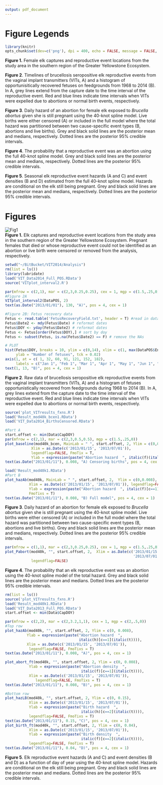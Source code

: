 ```yaml
---
output: pdf_document
---
```

Figure Legends
=====================================================
```r
library(knitr)
opts_chunk$set(dev=c('png'), dpi = 400, echo = FALSE, message = FALSE, cache = F, fig.cap= "", fig.lp="")
```

**Figure 1.** Female elk captures and reproductive event locations from the study area in the southern region of the Greater Yellowstone Ecosystem. 
    
**Figure 2**. Timelines of brucellosis seropositive elk reproductive events from the vaginal implant transmitters (VITs, A) and a histogram of opportunisitically recovered fetuses on feedgrounds from 1968 to 2014 (B). In A, grey lines extend from the capture date to the time interval of the reproductive event. Red and blue lines indicate time intervals when VITs were expelled due to abortions or normal birth events, respectively. 

**Figure 3**. Daily hazard of an abortion for female elk exposed to *Brucella abortus* given she is still pregnant using the 40-knot spline model. Live births were either censored (A) or included in the full model where the total hazard was partitioned between two cause-specific event types (B, abortions and live births). Grey and black solid lines are the posterior mean and medians, respectively. Dotted lines are the posterior 95% credible intervals.   
    
**Figure 4**. The probability that a reproductive event was an abortion using the full 40-knot spline model. Grey and black solid lines are the posterior mean and medians, respectively. Dotted lines are the posterior 95% credible intervals. 

**Figure 5**. Seasonal elk reproductive event hazards (A and C) and event densities (B and D) estimated from the full 40-knot spline model. Hazards are conditional on the elk still being pregnant. Grey and black solid lines are the posterior mean and medians, respectively. Dotted lines are the posterior 95% credible intervals.

\newpage  

Figures
=====================================================

![Fig1][1]  
**Figure 1.** Elk captures and reproductive event locations from the study area in the southern region of the Greater Yellowstone Ecosystem. Pregnant females that died or whose reproductive event could not be identified as an abortion or live birth were censored or removed from the analysis, respectively. 

\newpage

```r
setwd("~/BitBucket/VIT2014/Analysis")
rm(list = ls())
library(lubridate)
load('VIT_Data2014_Full_POS.RData')
source('VITplot_interval2.R')

par(mfrow = c(2,1), mar = c(2,3,0.25,0.25), cex = 1, mgp = c(1.5,.25,0))
#Figure 2A
VITplot_interval2(DataPOS, 2) 
text(as.Date("2013/01/01"), 130, "A)", pos = 4, cex = 1)

#Figure 2B: Fetus recovery data
Fetus <- read.table('FetusRecoveryField.txt', header = T) #read in data
Fetus$Date2 <- mdy(Fetus$Date) # reformat dates
Fetus$DOY <- yday(Fetus$Date2) # reformat dates
Fetus <- Fetus[order(Fetus$DOY),] # sort by doy
Fetus <- subset(Fetus, is.na(Fetus$Date2) == F) # remove the NAs

# PLOT
hist(Fetus$DOY, breaks = 10, ylim = c(0,14), xlim = c(1, max(DataPOS$EndDOY)), main = '', xlab = "", xaxt = "n", col = 'grey', 
     ylab = "Number of fetuses", tck = 0.02)
axis(1, at = c( 1, 32, 60, 91, 121, 152, 182), 
     labels = c("Jan 1", "Feb 1", "Mar 1", "Apr 1", "May 1", "Jun 1", "Jul 1"), tck = 0.02)
text(1, 13, "B)", pos = 4, cex = 1)
```
    
**Figure 2**. Raw data of brucellosis seropositive elk reproductive events from the vaginal implant transmitters (VITs, A) and a histogram of fetuses opportunistically recovered from feedgrounds during 1968 to 2014 (B). In A, grey lines extend from the capture date to the time interval of the reproductive event. Red and blue lines indicate time intervals when VITs were expelled due to abortions or normal birth events, respectively. 

\newpage  

```r
source('plot_VITresults_fxns.R')
load('Result_mod40k_bcen1.RData')
load('VIT_Data2014_BirthsCensored.RData')

#Part A
start.offset <- min(Data$CapDOY)
par(mfrow = c(2,1), mar = c(2,3,0.5,0.5), mgp = c(1.5,.25,0))
plot_baseline(mod40k_bcen, MainLab = " ", start.offset, 2, Ylim = c(0,0.008), 
            Xlim = as.Date(c('2013/01/15', '2013/07/01')), 
            legendflag=FALSE, FmoTix = T, 
            Ylab = expression(paste("Abortion hazard  ", italic(f)(italic(t)))))
text(as.Date("2013/01/11"), 0.008, "A) Censoring births", pos = 4, cex = 1)

load('Result_mod40k1.RData')
#Part B
plot_hazAb(mod40k, MainLab = " ", start.offset, 2,  Ylim = c(0,0.008), 
           Xlim = as.Date(c('2013/01/15', '2013/07/01')), legendflag=FALSE,
           Ylab = expression(paste("Abortion hazard  ", italic(f)[c==1](italic(t)))),
           FmoTixs = T)
text(as.Date("2013/01/11"), 0.008, "B) Full model", pos = 4, cex = 1)
```

**Figure 3**. Daily hazard of an abortion for female elk exposed to *Brucella abortus* given she is still pregnant using the 40-knot spline model. Live births were either censored (A) or included in the full model where the total hazard was partitioned between two cause-specific event types (B, abortions and live births). Grey and black solid lines are the posterior mean and medians, respectively. Dotted lines are the posterior 95% credible intervals.      

\newpage  

```r
par(mfrow = c(1,1), mar = c(2,3,0.25,0.25), cex = 1, mgp = c(1.5,.25,0))
plot_Pabort(mod40k, "", start.offset, 2,  Xlim = as.Date(c('2013/01/15', 
                                                           '2013/07/01')),
            legendflag=FALSE)
```
  
**Figure 4**. The probability that an elk reproductive event was an abortion using the 40-knot spline model of the total hazard. Grey and black solid lines are the posterior mean and medians. Dotted lines are the posterior 95% credible intervals. 
   
\newpage  

```r
rm(list = ls())
source('plot_VITresults_fxns.R')
load('Result_mod40k1.RData')
load('VIT_Data2013_Full_POS.RData')
start.offset <- min(Data$CapDOY)

par(mfrow = c(2,2), mar = c(2,3.2,1,1), cex = 1, mgp = c(2,.5,0))
#Top row
plot_hazAb(mod40k, "", start.offset, 2, Ylim = c(0, 0.008), 
          Ylab = expression(paste("Abortion hazard  ", 
                                  italic(h)[c==1](italic(t)))),
          Xlim = as.Date(c('2013/01/15', '2013/07/01')), 
           legendflag=FALSE, FmoTixs = T)
text(as.Date("2013/01/11"), 0.008, "A)", pos = 4, cex = 1)

plot_abort_ft(mod40k, "", start.offset, 2, Ylim = c(0, 0.008), 
           Ylab = expression(paste("Abortion density  ",
                                   italic(f)[c==1](italic(t)))),
           Xlim = as.Date(c('2013/01/15', '2013/07/01')), 
              legendflag=FALSE, FmoTixs = T)
text(as.Date("2013/01/11"), 0.008, "B)", pos = 4, cex = 1)

#Bottom row
plot_hazLB(mod40k, "", start.offset, 2, Ylim = c(0, 0.15),   
           Xlim = as.Date(c('2013/01/15', '2013/07/01')), 
           Ylab = expression(paste("Birth hazard  ", 
                                   italic(h)[c==2](italic(t)))),
           legendflag=FALSE, FmoTixs = T)
text(as.Date("2013/01/11"), 0.15, "C)", pos = 4, cex = 1)
plot_birth_ft(mod40k, "", start.offset, 2, Ylim = c(0, 0.04),  
           Xlim = as.Date(c('2013/01/15', '2013/07/01')),
           Ylab = expression(paste("Birth density  ", 
                                   italic(f)[c==2](italic(t)))),
           legendflag=FALSE, FmoTixs = T)
text(as.Date("2013/01/11"), 0.04, "D)", pos = 4, cex = 1)

```
  
**Figure 5**. Elk reproductive event hazards (A and C) and event densities (B and D) as a function of day of year using the 40-knot spline model. Hazards are conditional on the elk still being pregnant. Grey and black solid lines are the posterior mean and medians. Dotted lines are the posterior 95% credible intervals.
\newpage  

[1]: figure/Fig1.png
  
